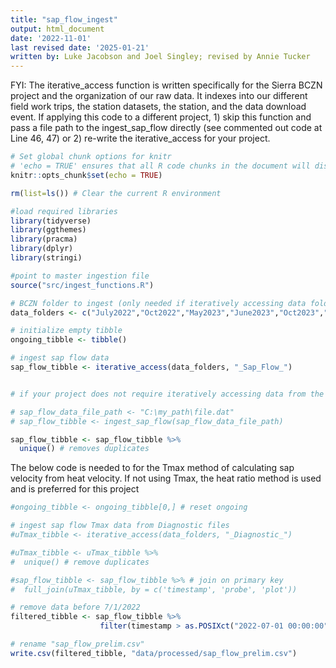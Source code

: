 ---
title: "sap_flow_ingest"
output: html_document
date: '2022-11-01'
last revised date: '2025-01-21'
written by: Luke Jacobson and Joel Singley; revised by Annie Tucker
---

FYI: The iterative_access function is written specifically for the Sierra BCZN project and the organization of our raw data. It indexes into our different field work trips, the station datasets, the station, and the data download event. If applying this code to a different project, 1) skip this function and pass a file path to the ingest_sap_flow directly (see commented out code at Line 46, 47) or 2) re-write the iterative_access for your project.

```{r setup, include=FALSE}

# Set global chunk options for knitr
# 'echo = TRUE' ensures that all R code chunks in the document will display their code in the output
knitr::opts_chunk$set(echo = TRUE)

rm(list=ls()) # Clear the current R environment

#load required libraries
library(tidyverse)
library(ggthemes)
library(pracma)
library(dplyr)
library(stringi)

#point to master ingestion file
source("src/ingest_functions.R")

# BCZN folder to ingest (only needed if iteratively accessing data folders)
data_folders <- c("July2022","Oct2022","May2023","June2023","Oct2023","May2024")
```

```{r}
# initialize empty tibble
ongoing_tibble <- tibble()

```

``` {r}
# ingest sap flow data
sap_flow_tibble <- iterative_access(data_folders, "_Sap_Flow_")


# if your project does not require iteratively accessing data from the folder network, use this script to directly ingest sap flow data (one file at a time):

# sap_flow_data_file_path <- "C:\my_path\file.dat"
# sap_flow_tibble <- ingest_sap_flow(sap_flow_data_file_path)

```

``` {r}
sap_flow_tibble <- sap_flow_tibble %>% 
  unique() # removes duplicates

```

The below code is needed to for the Tmax method of calculating sap velocity from heat velocity. If not using Tmax, the heat ratio method is used and is preferred for this project
``` {r}
#ongoing_tibble <- ongoing_tibble[0,] # reset ongoing

# ingest sap flow Tmax data from Diagnostic files
#uTmax_tibble <- iterative_access(data_folders, "_Diagnostic_")

#uTmax_tibble <- uTmax_tibble %>% 
#  unique() # remove duplicates 

#sap_flow_tibble <- sap_flow_tibble %>% # join on primary key
#  full_join(uTmax_tibble, by = c('timestamp', 'probe', 'plot'))
```

``` {r}
# remove data before 7/1/2022
filtered_tibble <- sap_flow_tibble %>% 
                    filter(timestamp > as.POSIXct("2022-07-01 00:00:00"))

# rename "sap_flow_prelim.csv"
write.csv(filtered_tibble, "data/processed/sap_flow_prelim.csv")

```